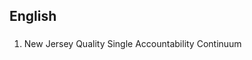 ==English==

==={{initialism-old|en}}===
{{head|en}}

# New Jersey Quality Single Accountability Continuum